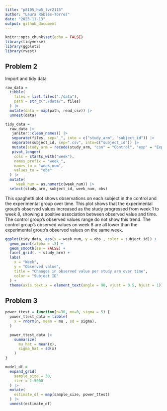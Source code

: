 ```yaml
---
title: "p8105_hw5_lvr2115"
author: "Laura Robles-Torres"
date: "2023-11-13"
output: github_document
---
```


```r
knitr::opts_chunk$set(echo = FALSE)
library(tidyverse)
library(ggplot2)
library(rvest)
```

 
## Problem 2

Import and tidy data

```r

raw_data = 
  tibble(
    files = list.files("./data"),
    path = str_c("./data/", files)
  ) |>
  mutate(data = map(path, read_csv)) |>
  unnest(data) 

tidy_data =
  raw_data |> 
   janitor::clean_names() |> 
   separate(files, sep="_", into = c("study_arm", "subject_id")) |>
   separate(subject_id, sep=".csv", into=c("subject_id")) |>
   mutate(study_arm = recode(study_arm, "con" = "Control", "exp" = "Experiment")) |>
   pivot_longer(
    cols = starts_with("week"),
    names_prefix = "week_",
    names_to = "week_num",
    values_to = "obs"
  ) |>
  mutate(
     week_num = as.numeric(week_num)) |>
  select(study_arm, subject_id, week_num, obs)
```

This spaghetti plot shows observations on each subject in the control and the experimental group over time. This plot shows that the experimental group's observed values increased as the study progressed from week 1 to week 8, showing a positive association between observed value and time. The control group's observed values range do not show this trend. The control group's observed values on week 8 are all lower than the experimental group's observed values on the same week. 

```r
ggplot(tidy_data, aes(x = week_num, y = obs , color = subject_id)) + 
  geom_point(alpha = .5) +
  geom_smooth(se = FALSE) + 
  facet_grid(. ~ study_arm) +
  labs(
    x = "Week", 
    y = "Observed value",
    title = "Changes in observed value per study arm over time",
    color = "Subject ID"
  ) +
  theme(axis.text.x = element_text(angle = 90, vjust = 0.5, hjust = 1))
```

## Problem 3

```r
power_ttest = function(n=30, mu=0, sigma = 5) {
  power_ttest_data = tibble(
    x = rnorm(n, mean = mu , sd = sigma),
  )

  power_ttest_data |> 
    summarize(
      mu_hat = mean(x),
      sigma_hat = sd(x)
    )
}

model_df = 
  expand_grid(
    sample_size = 30,
    iter = 1:5000
  ) |> 
  mutate(
    estimate_df = map(sample_size, power_ttest)
  ) |> 
  unnest(estimate_df)
```


```r

```

